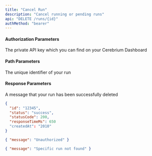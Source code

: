 ```yaml
---
title: "Cancel Run"
description: "Cancel running or pending runs"
api: "DELETE /runs/{id}"
authMethod: "bearer"
---
```



#### Authorization Parameters
<ParamField header="Authorization" type="string" required>
  The private API key which you can find on your Cerebrium Dashboard
</ParamField>

#### Path Parameters
<ParamField path="id" type="string">
  The unique identifier of your run
</ParamField>

#### Response Parameters
<ResponseField name="message" type="string" required>
  A message that your run has been successfully deleted
</ResponseField>


<ResponseExample>

```json 200
{ 
  "id": "12345",
  "status": "success",
  "statusCode": 200,
  "responseTimeMs": 650
  "createdAt": "2010"
}
```

```json 401
{ "message": "Unauthorized" }
```

```json 404
{ "message": "Specific run not found" }
```

</ResponseExample>

